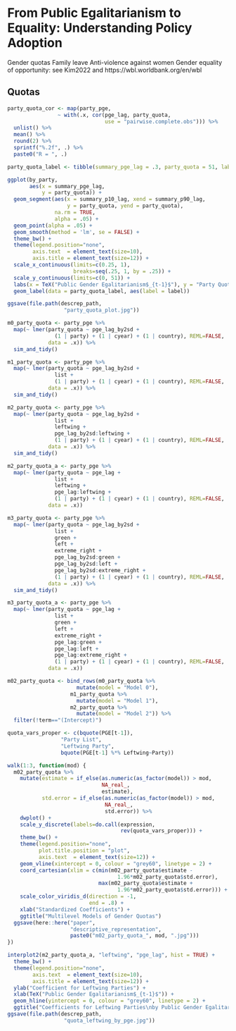 # From Public Egalitarianism to Equality: Understanding Policy Adoption

Gender quotas
Family leave
Anti-violence against women
Gender equality of opportunity: see Kim2022 and https://wbl.worldbank.org/en/wbl 

## Quotas


```r
party_quota_cor <- map(party_pge,
                ~ with(.x, cor(pge_lag, party_quota,
                               use = "pairwise.complete.obs"))) %>% 
  unlist() %>% 
  mean() %>% 
  round(2) %>% 
  sprintf("%.2f", .) %>% 
  paste0("R = ", .)

party_quota_label <- tibble(summary_pge_lag = .3, party_quota = 51, label = party_quota_cor)

ggplot(by_party,
       aes(x = summary_pge_lag,
           y = party_quota)) +
  geom_segment(aes(x = summary_p10_lag, xend = summary_p90_lag,
                   y = party_quota, yend = party_quota),
               na.rm = TRUE,
               alpha = .05) +
  geom_point(alpha = .05) +
  geom_smooth(method = 'lm', se = FALSE) +
  theme_bw() +
  theme(legend.position="none",
        axis.text  = element_text(size=10),
        axis.title = element_text(size=12)) +
  scale_x_continuous(limits=c(0.25, 1),
                     breaks=seq(.25, 1, by = .25)) +
  scale_y_continuous(limits=c(0, 51)) +
  labs(x = TeX("Public Gender Egalitarianism$_{t-1}$"), y = "Party Quota") +
  geom_label(data = party_quota_label, aes(label = label))

ggsave(file.path(descrep_path,
                  "party_quota_plot.jpg"))
```



```r
m0_party_quota <- party_pge %>%
  map(~ lmer(party_quota ~ pge_lag_by2sd +
               (1 | party) + (1 | cyear) + (1 | country), REML=FALSE,
             data = .x)) %>% 
  sim_and_tidy()

m1_party_quota <- party_pge %>%
  map(~ lmer(party_quota ~ pge_lag_by2sd +
               list +
               (1 | party) + (1 | cyear) + (1 | country), REML=FALSE,
             data = .x)) %>% 
  sim_and_tidy()

m2_party_quota <- party_pge %>%
  map(~ lmer(party_quota ~ pge_lag_by2sd +
               list +
               leftwing +
               pge_lag_by2sd:leftwing +
               (1 | party) + (1 | cyear) + (1 | country), REML=FALSE,
             data = .x)) %>% 
  sim_and_tidy()

m2_party_quota_a <- party_pge %>%
  map(~ lmer(party_quota ~ pge_lag +
               list +
               leftwing +
               pge_lag:leftwing +
               (1 | party) + (1 | cyear) + (1 | country), REML=FALSE,
             data = .x))

m3_party_quota <- party_pge %>%
  map(~ lmer(party_quota ~ pge_lag_by2sd +
               list +
               green +
               left +
               extreme_right +
               pge_lag_by2sd:green +
               pge_lag_by2sd:left +
               pge_lag_by2sd:extreme_right +
               (1 | party) + (1 | cyear) + (1 | country), REML=FALSE,
             data = .x)) %>% 
  sim_and_tidy()

m3_party_quota_a <- party_pge %>%
  map(~ lmer(party_quota ~ pge_lag +
               list +
               green +
               left +
               extreme_right +
               pge_lag:green +
               pge_lag:left +
               pge_lag:extreme_right +
               (1 | party) + (1 | cyear) + (1 | country), REML=FALSE,
             data = .x))

m02_party_quota <- bind_rows(m0_party_quota %>% 
                      mutate(model = "Model 0"),
                    m1_party_quota %>% 
                      mutate(model = "Model 1"),
                    m2_party_quota %>% 
                      mutate(model = "Model 2")) %>% 
  filter(!term=="(Intercept)")

quota_vars_proper <- c(bquote(PGE[t-1]),
                 "Party List",
                 "Leftwing Party",
                 bquote(PGE[t-1] %*% Leftwing~Party))

walk(1:3, function(mod) {
  m02_party_quota %>% 
    mutate(estimate = if_else(as.numeric(as_factor(model)) > mod,
                              NA_real_,
                              estimate),
           std.error = if_else(as.numeric(as_factor(model)) > mod,
                               NA_real_,
                               std.error)) %>% 
    dwplot() +
    scale_y_discrete(labels=do.call(expression, 
                                    rev(quota_vars_proper))) +
    theme_bw() +
    theme(legend.position="none",
          plot.title.position = "plot",
          axis.text  = element_text(size=12)) +
    geom_vline(xintercept = 0, colour = "grey60", linetype = 2) +
    coord_cartesian(xlim = c(min(m02_party_quota$estimate -
                                   1.96*m02_party_quota$std.error), 
                             max(m02_party_quota$estimate +
                                   1.96*m02_party_quota$std.error))) +
    scale_color_viridis_d(direction = -1,
                          end = .8) +
    xlab("Standardized Coefficients") +
    ggtitle("Multilevel Models of Gender Quotas")
  ggsave(here::here("paper",
                    "descriptive_representation",
                    paste0("m02_party_quota_", mod, ".jpg")))
})

interplot2(m2_party_quota_a, "leftwing", "pge_lag", hist = TRUE) +
  theme_bw() +
  theme(legend.position="none",
        axis.text  = element_text(size=10),
        axis.title = element_text(size=12)) +
  ylab("Coefficient for Leftwing Parties") +
  xlab(TeX("Public Gender Egalitarianism$_{t-1}$")) +
  geom_hline(yintercept = 0, colour = "grey60", linetype = 2) +
  ggtitle("Coefficients for Leftwing Parties\nby Public Gender Egalitarianism")
ggsave(file.path(descrep_path,
                  "quota_leftwing_by_pge.jpg"))

```
